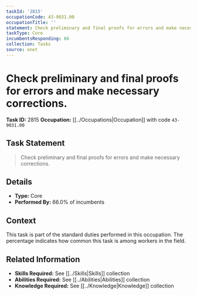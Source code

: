 ```yaml
---
taskId: '2815'
occupationCode: 43-9031.00
occupationTitle: ''
statement: Check preliminary and final proofs for errors and make necessary corrections.
taskType: Core
incumbentsResponding: 66
collection: Tasks
source: onet
---
```

# Check preliminary and final proofs for errors and make necessary corrections.

**Task ID:** 2815
**Occupation:** [[../Occupations|Occupation]] with code `43-9031.00`

## Task Statement

> Check preliminary and final proofs for errors and make necessary corrections.

## Details

- **Type:** Core
- **Performed By:** 66.0% of incumbents

## Context

This task is part of the standard duties performed in this occupation. The percentage indicates how common this task is among workers in the field.

## Related Information

- **Skills Required:** See [[../Skills|Skills]] collection
- **Abilities Required:** See [[../Abilities|Abilities]] collection
- **Knowledge Required:** See [[../Knowledge|Knowledge]] collection
